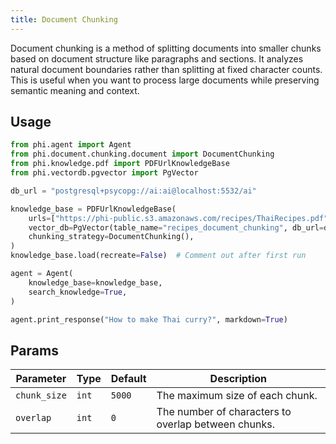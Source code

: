 ```yaml
---
title: Document Chunking
---
```


Document chunking is a method of splitting documents into smaller chunks based on document structure like paragraphs and sections. It analyzes natural document boundaries rather than splitting at fixed character counts. This is useful when you want to process large documents while preserving semantic meaning and context.

## Usage

```python cookbook/chunking/document_chunking.py
from phi.agent import Agent
from phi.document.chunking.document import DocumentChunking
from phi.knowledge.pdf import PDFUrlKnowledgeBase
from phi.vectordb.pgvector import PgVector

db_url = "postgresql+psycopg://ai:ai@localhost:5532/ai"

knowledge_base = PDFUrlKnowledgeBase(
    urls=["https://phi-public.s3.amazonaws.com/recipes/ThaiRecipes.pdf"],
    vector_db=PgVector(table_name="recipes_document_chunking", db_url=db_url),
    chunking_strategy=DocumentChunking(),
)
knowledge_base.load(recreate=False)  # Comment out after first run

agent = Agent(
    knowledge_base=knowledge_base,
    search_knowledge=True,
)

agent.print_response("How to make Thai curry?", markdown=True)

```

## Params

| Parameter | Type | Default | Description |
| --------- | ---- | ------- | ----------- |
| `chunk_size` | `int` | `5000` | The maximum size of each chunk. |
| `overlap` | `int` | `0` | The number of characters to overlap between chunks. |
